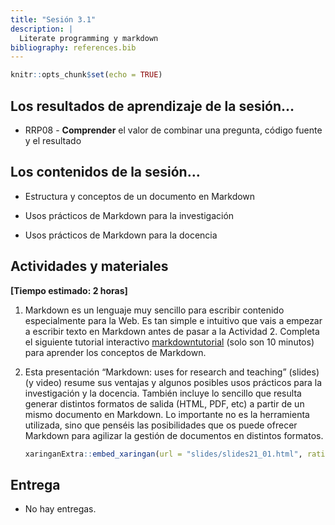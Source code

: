 ```yaml
---
title: "Sesión 3.1"
description: |
  Literate programming y markdown
bibliography: references.bib
---
```


```r
knitr::opts_chunk$set(echo = TRUE)
```

## Los resultados de aprendizaje de la sesión...

-   RRP08 - **Comprender** el valor de combinar una pregunta, código fuente y el resultado

## Los contenidos de la sesión...

-   Estructura y conceptos de un documento en Markdown

-   Usos prácticos de Markdown para la investigación

-   Usos prácticos de Markdown para la docencia

## Actividades y materiales

**[Tiempo estimado: 2 horas]**

1.  Markdown es un lenguaje muy sencillo para escribir contenido especialmente para la Web. Es tan simple e intuitivo que vais a empezar a escribir texto en Markdown antes de pasar a la Actividad 2. Completa el siguiente tutorial interactivo [markdowntutorial](https://www.markdowntutorial.com/) (solo son 10 minutos) para aprender los conceptos de Markdown.

2.  Esta presentación "Markdown: uses for research and teaching" (slides) (y video) resume sus ventajas y algunos posibles usos prácticos para la investigación y la docencia. También incluye lo sencillo que resulta generar distintos formatos de salida (HTML, PDF, etc) a partir de un mismo documento en Markdown. Lo importante no es la herramienta utilizada, sino que penséis las posibilidades que os puede ofrecer Markdown para agilizar la gestión de documentos en distintos formatos.

    ```r
    xaringanExtra::embed_xaringan(url = "slides/slides21_01.html", ratio = "16:9")
    ```

## **Entrega**

-   No hay entregas.

### 
